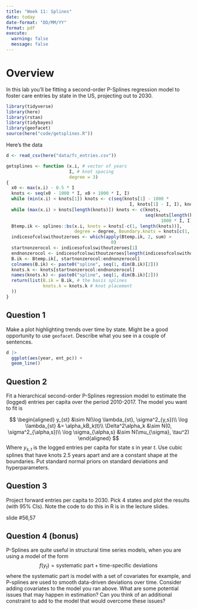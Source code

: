 ```yaml
---
title: "Week 11: Splines"
date: today
date-format: "DD/MM/YY"
format: pdf
execute: 
  warning: false
  message: false
---
```


# Overview

In this lab you'll be fitting a second-order P-Splines regression model to foster care entries by state in the US, projecting out to 2030. 

```r
library(tidyverse)
library(here)
library(rstan)
library(tidybayes)
library(geofacet)
source(here("code/getsplines.R"))
```

Here's the data

```r
d <- read_csv(here("data/fc_entries.csv"))
```

```r
getsplines <- function (x.i, # vector of years 
                        I, # knot spacing  
                        degree = 3) 
{
  x0 <- max(x.i) - 0.5 * I
  knots <- seq(x0 - 1000 * I, x0 + 1000 * I, I)
  while (min(x.i) < knots[1]) knots <- c(seq(knots[1] - 1000 * 
                                               I, knots[1] - I, I), knots)
  while (max(x.i) > knots[length(knots)]) knots <- c(knots, 
                                                     seq(knots[length(knots)] + I, knots[length(knots)] + 
                                                           1000 * I, I))
  Btemp.ik <- splines::bs(x.i, knots = knots[-c(1, length(knots))], 
                          degree = degree, Boundary.knots = knots[c(1, length(knots))])
  indicesofcolswithoutzeroes <- which(apply(Btemp.ik, 2, sum) > 
                                        0)
  startnonzerocol <- indicesofcolswithoutzeroes[1]
  endnonzerocol <- indicesofcolswithoutzeroes[length(indicesofcolswithoutzeroes)]
  B.ik <- Btemp.ik[, startnonzerocol:endnonzerocol]
  colnames(B.ik) <- paste0("spline", seq(1, dim(B.ik)[2]))
  knots.k <- knots[startnonzerocol:endnonzerocol]
  names(knots.k) <- paste0("spline", seq(1, dim(B.ik)[2]))
  return(list(B.ik = B.ik, # the basis splines
              knots.k = knots.k # knot placement
  ))
}
```


## Question 1

Make a plot highlighting trends over time by state. Might be a good opportunity to use `geofacet`. Describe what you see in a couple of sentences. 

```r
d |>
  ggplot(aes(year, ent_pc)) +
  geom_line()
```






## Question 2

Fit a hierarchical second-order P-Splines regression model to estimate the (logged) entries per capita over the period 2010-2017. The model you want to fit is

$$
\begin{aligned}
y_{st} &\sim N(\log \lambda_{st}, \sigma^2_{y,s})\\
\log \lambda_{st} &= \alpha_kB_k(t)\\
\Delta^2\alpha_k &\sim N(0, \sigma^2_{\alpha,s})\\
\log \sigma_{\alpha,s} &\sim N(\mu_{\sigma}, \tau^2)
\end{aligned}
$$
Where $y_{s,t}$ is the logged entries per capita for state $s$ in year $t$. Use cubic splines that have knots 2.5 years apart and are a constant shape at the boundaries. Put standard normal priors on standard deviations and hyperparameters. 








## Question 3

Project forward entries per capita to 2030. Pick 4 states and plot the results (with 95% CIs). Note the code to do this in R is in the lecture slides. 


slide #56,57





## Question 4 (bonus)

P-Splines are quite useful in structural time series models, when you are using a model of the form 
$$
f(y_t) = \text{systematic part} + \text{time-specific deviations}
$$
where the systematic part is model with a set of covariates for example, and P-splines are used to smooth data-driven deviations over time. Consider adding covariates to the model you ran above. What are some potential issues that may happen in estimation? Can you think of an additional constraint to add to the model that would overcome these issues?

































